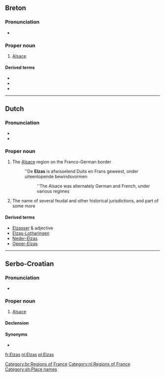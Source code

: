 ==Breton==

===Pronunciation===
* {{IPA|/ˈɛl.zas/|lang=br}}

===Proper noun===
{{head|br|proper noun}}

# [[Alsace]]

====Derived terms====
* {{l|br|Elzasad}}
* {{l|br|elzaseg}}
* {{l|br|elzasek}}

[[Category:br:Regions of France]]

----

==Dutch==
{{wikipedia|lang=nl}}

===Pronunciation===
* {{IPA|/ˈɛlzɑs/|lang=nl}}
* {{audio|Nl-Elzas.ogg|Audio}}

===Proper noun===
{{nl-proper noun|n}}

# The [[Alsace]] region on the Franco-German border
#: ''De '''Elzas''' is afwisselend Duits en Frans geweest, onder uiteenlopende bewindsvormen
#:: ''The Alsace was alternately German and French, under various regimes
# The name of several feudal and other historical jurisdictions, and part of some more

====Derived terms====
* [[Elzasser]] {{m}} & adjective
* [[Elzas-Lotharingen]] {{n}}
* [[Neder-Elzas]] {{n}}
* [[Opper-Elzas]] {{n}}

[[Category:nl:Regions of France]]

----

==Serbo-Croatian==

===Pronunciation===
* {{IPA|/ělzas/|lang=sh}}

===Proper noun===
{{sh-proper noun|g=m|head=Èlzas|r|Елзас|Ѐлзас}}

# [[Alsace]]

====Declension====
{{sh-decl-noun-unc
|Èlzas
|Elzasa
|Elzasu
|Elzas
|Elzase
|Elzasu
|Elzasom
}}

====Synonyms====
* {{l|sh|Alsace}}

[[Category:sh:Place names]]

[[fr:Elzas]]
[[nl:Elzas]]
[[pl:Elzas]]